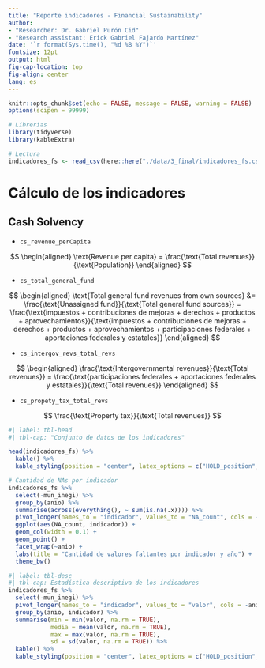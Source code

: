 ```yaml
---
title: "Reporte indicadores - Financial Sustainability"
author:
- "Researcher: Dr. Gabriel Purón Cid"
- "Research assistant: Erick Gabriel Fajardo Martínez"
date: '`r format(Sys.time(), "%d %B %Y")`'
fontsize: 12pt
output: html
fig-cap-location: top
fig-align: center
lang: es
---
```


```r
knitr::opts_chunk$set(echo = FALSE, message = FALSE, warning = FALSE)
options(scipen = 99999)

# Librerias
library(tidyverse)
library(kableExtra)

# Lectura 
indicadores_fs <- read_csv(here::here("./data/3_final/indicadores_fs.csv"))
```

# Cálculo de los indicadores

## Cash Solvency

- `cs_revenue_perCapita`

$$
\begin{aligned}
\text{Revenue per capita} = \frac{\text{Total revenues}}{\text{Population}}
\end{aligned}
$$

- `cs_total_general_fund`

$$
\begin{aligned}
\text{Total general fund revenues from own sources} &= \frac{\text{Unassigned fund}}{\text{Total general fund sources}} = \frac{\text{impuestos + contribuciones de mejoras + derechos + productos + aprovechamientos}}{\text{impuestos + contribuciones de mejoras + derechos + productos + aprovechamientos + participaciones federales + aportaciones federales y estatales}} 
\end{aligned}
$$

- `cs_intergov_revs_total_revs`

$$
\begin{aligned}
\frac{\text{Intergovernmental revenues}}{\text{Total revenues}} = \frac{\text{participaciones federales + aportaciones federales y estatales}}{\text{Total revenues}}
\end{aligned}
$$

- `cs_propety_tax_total_revs`

$$
\frac{\text{Property tax}}{\text{Total revenues}}
$$

```r
#| label: tbl-head
#| tbl-cap: "Conjunto de datos de los indicadores"

head(indicadores_fs) %>%
  kable() %>%
  kable_styling(position = "center", latex_options = c("HOLD_position", "scale_down"))
```

```r
# Cantidad de NAs por indicador
indicadores_fs %>%
  select(-mun_inegi) %>%
  group_by(anio) %>%
  summarise(across(everything(), ~ sum(is.na(.x)))) %>%
  pivot_longer(names_to = "indicador", values_to = "NA_count", cols = -c(anio)) %>%
  ggplot(aes(NA_count, indicador)) +
  geom_col(width = 0.1) +
  geom_point() + 
  facet_wrap(~anio) +
  labs(title = "Cantidad de valores faltantes por indicador y año") +
  theme_bw()
```

```r
#| label: tbl-desc
#| tbl-cap: Estadística descriptiva de los indicadores
indicadores_fs %>%
  select(-mun_inegi) %>%
  pivot_longer(names_to = "indicador", values_to = "valor", cols = -anio) %>%
  group_by(anio, indicador) %>%
  summarise(min = min(valor, na.rm = TRUE),  
            media = mean(valor, na.rm = TRUE),
            max = max(valor, na.rm = TRUE),
            sd = sd(valor, na.rm = TRUE)) %>%
  kable() %>%
  kable_styling(position = "center", latex_options = c("HOLD_position", "scale_down"))
```
